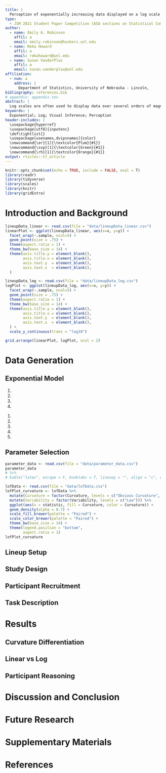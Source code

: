 ```yaml
---
title: |
  Perception of exponentially increasing data displayed on a log scale
type: 
  - JSM 2021 Student Paper Competition (ASA sections on Statistical Computing and Statistical Graphics)
author:
  - name: Emily A. Robinson
    affil: a
    email: emily.robinson@huskers.unl.edu
  - name: Reka Howard
    affil: a
    email: rekahoward@unl.edu
  - name: Susan VanderPlas
    affil: a
    email: susan.vanderplas@unl.edu
affiliation:
  - num: a
    address: |
      Department of Statistics, University of Nebraska - Lincoln,
bibliography: references.bib
# appendix: appendix.tex
abstract: |
  Log scales are often used to display data over several orders of magnitude within one graph. During the COVID pandemic, we’ve seen both the benefits and the pitfalls of using log scales to display data. This paper aims to...
keywords: |
  Exponential; Log; Visual Inference; Perception
header-includes: |
  \usepackage{hyperref}
  \usepackage[utf8]{inputenc}
  \def\tightlist{}
  \usepackage[usenames,dvipsnames]{color}
  \newcommand{\er}[1]{\textcolor{Plum}{#1}}
  \newcommand{\svp}[1]{\textcolor{Green}{#1}}
  \newcommand{\rh}[1]{\textcolor{Orange}{#1}}
output: rticles::tf_article
---
```


```r
knitr::opts_chunk$set(echo = TRUE, include = FALSE, eval = T)
library(readr)
library(tidyverse)
library(scales)
library(knitr)
library(gridExtra)
```

<!-- How to comment out -->

<!-- 
\svp{Emily and Reka, when we get into the editing stage, I've found this strategy to be useful: basically, when you add new text, use your color (feel free to change the command, for now yours are set to \er{$\backslash$er} and \rh{$\backslash$rh}.}
\svp{The way this usually works is that when e.g. I read over a document that Emily has recently edited, I will remove her flagged text to indicate that I've seen/accepted the changes (and vice versa - I'll edit text and highlight it with my color, and you can accept/modify and flag yours too) -- sometimes modifications happen first and then all of the color in a paragraph gets taken out once we've moved on.}
\svp{This not only leads to a nice rainbow effect, but you can quickly spot changes, too. If you're changing some slight phrasing/wording that doesn't change meaning, it's not necessary to highlight those changes - highlight content changes, not e.g. verb tenses.}
\svp{If something is a comment and has been addressed, comment it out initially and then delete the line after a couple of weeks.}
 -->
 
<!-- If you put each sentence on a new line, it makes it a lot easier for git to spot changes that only affect one line and not the whole paragraph. This reduces merge conflict probability -->

# Introduction and Background

<!-- + Why Graphics? (communication to the public, technological advances, need for research on graphics) -->

\er{Graphics are a useful tool for displaying and communicating information.} \svp{See annual review article for references for this claim.}
\er{Researchers include graphics to communicate their results in scientific publications and news sources rely on graphics to convey news stories to the public.} \svp{May want to ask Heather about this one during the meeting (or by email)?}
\er{During the onset of the novel coronavirus pandemic, we saw an influx of dashboards being developed to display case counts, transmission rates, and outbreak regions \citep{lisa_charlotte_2020}.
People began subscribing to news sources involved in graphically tracking the coronavirus as a direct result of these pieces of work and the need for continually updated information \citep{rost_2020}; thus, gaining more exposure to the use of graphics.} 
<!-- \svp{Did people subscribe to news sources as a result, of the graphics or the need for up-to-date info?} -->
\er{Many of these graphics helped guide decision makers to implement policies such as shut-downs or mandated mask wearing.
Also, these graphics helped officials communicate why policies were being enacted, with the hope of increasing population compliance.}
\svp{-- not sure what to cite, but the communication part can't be understated.}
\er{With the increasing importance graphics play in our everyday choices, we must actively choose which of many possible graphics to draw. 
Better sofware has mean easier and more flexible drawing allowing us to make design choices that best communicate the message of the data graphically, but as a result, we must consciously choose a set of principles to guide design choices in order to ensure that our charts are effective \citep{unwin_why_2020}.}


<!-- + Introduce Log Scales (what are they used for, where are they used (ecological data, covid, etc.)) -->

<!--
\svp{
Start with why we'd choose a log scale: When faced with data which spans several orders of magnitude, we must decide whether to show the data on its original scale (compressing the smaller magnitudes into relatively little area) or to transform the scale and alter the contextual appearance of the data. You could even show a simple example, if you wanted to
}
-->
\er{
When faced with data which spans several orders of magnitude, we must decide whether to show the data on its original scale (compressing the smaller magnitudes into relatively little area) or to transform the scale and alter the contextual appearance of the data.
One common solution is to use a log scale transformation to display data over several orders of magnitude within one graph.
Logarithms make multiplicative relationships additive, showing elasticities and other proportional changes, and also linearize power laws \citep{menge_logarithmic_2018}. 
When presenting log-scaled data, it is possible to use either untransformed scale labels (for example, values of 1, 10 and 100 are equally spaced along the axis) or log-transformed scale labels (for example, 0, 1, and 2, showing the corresponding powers of 10).
}
<!-- \svp{This is the difference between a transformed scale transformed values; it's not the difference between untransformed values and transformed values. see https://r4ds.had.co.nz/graphics-for-communication.html\#scales for an explanation of scales, but I'm still looking for a perfect reference for transformations at the value vs. scale level.} -->
\er{We have recently experienced the benefits and pitfalls of using log-scales as covid-19 dashboards displayed case count data on both the log and linear scale \citep{wade_fagen_ulmschneider_2020}. 
In spring 2020, during the early stages of the coronavirus pandemic, there was a large magnitude discrepancy at a given time between different geographic regions (at all orders of magnitude - states and provinces as well as countries and continents). 
During this time, we saw the usefulness of log-scales showing case count curves for areas with few cases and areas with many cases within one chart.
As the pandemic evolved, and the case counts were no longer spreading exponentially, graphs with linear scales seemed more effective at spotting early increases in case counts that signaled more localized outbreaks.
}
<!-- Later on during the pandemic in summer 2020, the linear scale was effective at commmunicating the waves in case surges. -->
\er{
This is only one recent example of a situation in which both log and linear scales are useful for showing different aspects of the same data; there are long histories of using log scales to display results in ecology, psychophysics, engineering, and physics. 
\citep{xkcd}
}
\svp{XXX it may be interesting to find papers objecting to the use of log scales in some other disciplines beyond ecology.}
<!-- Can we cite XKCD here? https://xkcd.com/1162/} -->
<!-- While the cornovirus pandemic is the most recent and well known example, log-scales have been used to display data in ecological research, etc.  -->
<!-- PUT OTHER AREAS HERE. -->

<!-- + Previous exponential (log/linear scale) studies (literature review). -->

<!-- \svp{In fact, research shows that we do not perceive exponential growth accurately (whether information is presented in graphical or tabular form): we systematically under-estimate exponential growth.
... XXX we have to explicitly connect log perception to exponential prediction, which isn't easy, but does matter for our purposes XXX} -->

\er{
Research suggests our perception and mapping of numbers to a number line is logarithmic at first, but transitions to a linear scale later in development, with formal mathematics education.
This transition to linear scales occurs first in small numbers (e.g. 1-10) and then gradually expands to higher orders of magnitude; thus, the logarithmic intuition about numbers in children is often more noticeable on scales in the thousands to hundreds of thousands. \citep{varshney_why_2013, siegler_numerical_2017, dehaeneLogLinearDistinct2008}.
If we percieve logarithmically by default, it is a natural (and presumably low-effort) way to display information and should be easy to read and understand/use.}
\er{In fact, early studies explored the estimation and prediction of exponential growth, finding that growth is underestimated when presented both numerically and graphically but that numerical estimation is more accurate than graphical estimation for exponential curves.}
\svp{There is one way to improve estimation of exponential trends other than changing the scale:}
\er{While prior contextual knowledge or experience with exponential growth does not improve estimation, previous instruction on exponential growth reduces the underestimation by adjusting the initial starting value but not adjusting their perception of growth rate
\citep{wagenaar_misperception_1975, jones_polynomial_1977}.
Estimation was shown to improve when subjects were presented with decreasing exponential functions \citep{timmers_inverse_1977}.
\cite{jones_polynomial_1977}, \cite{wagenaar_extrapolation_1978}, and \cite{jones_generalized_1979} propose competing polynomial models for the perception and extrapolation of exponential series.
It seems that estimation is a two-stage process: first, we identify the type of curve and direction and then, we use that information for prediction \citep{best_perception_2007}.
}

\er{Our inability to accurately predict exponential growth might also be addressed by log-transforming the data, however, this transformation introduces new complexities: most readers are not mathematically sophisticated enough to intuitively understand logarithmic math and translate that back into real-world effects.
In \cite{menge_logarithmic_2018}, ecologists were surveyed to determine how often ecologists encounter log-scaled data and how well ecologists understand log-scaled data when they see it in the literature. 
Participants were presented two relationships displayed on linear-linear scales, log-log scales with untransformed values, or log–log scales with log-transformed values. 
\cite{menge_logarithmic_2018} propose three types of misconceptions participants encountered when presented data on log-log scales: 'hand-hold fallacy', 'Zeno's zero fallacy', and 'watch out for curves fallacies'. 
}\svp{Expand on this, please - this information is pretty critical...}

\svp{Introduce the different ways that graphics can be tested: we can ask for participants to read information off of a chart and make effective decisions, we can ask participants to make predictions by e.g. drawing the next $n$ observations on a graph (this does not require understanding the data itself), or we can ask them to spot differences in one of several similar displays. In this paper, we explore the use of linear and log scales to determine whether our ability to notice differences in the data is different when different scales are used. This is the most basic level of exploration - it does not require that participants understand exponential growth, recognize a log scale, or have any sophisticated mathematical training: we are simply testing the change in perceptual sensitivity resulting from visualization choices. Our goal is to provide basic research to support the principles used to guide design decisions in scientific visualizations of exponential data.}\er{
This paper aims to investigate the use of log scales to display exponentially increasing data. We hypothesize log scales should make it much easier to estimate the growth rate since we estimate slopes relatively accurately, resolving much of the difficulty with exponential estimation \citep{mosteller_eye_1981}.}
<!--
Three fallacies (explain further?)

Two relationships were shown on each graph, with distance from the edge of a habitat on the horizontal axis and population size.

whether each population was increasing or decreasing with distance
how steeply the rabbit population changed with distance compared to the chipmunk population.!!!!
Misconception: ‘hand-hold fallacy’
Climbing something steep is harder than climbing something gradual, but climbing something smooth (such as a window) is harder than climbing something with hand-holds (such as a ladder), regardless of slope.

population level at the edge of the habitat.
Misconception: ‘Zeno’s zero fallacy’
Zeno’s famous paradox states that a distance can never be reduced to zero because it must be halved infinitely many times and it is impossible to perform an infinite number of tasks.

the manner in which a population changes.
3 Misconceptions: ‘watch out for curves fallacies’
all lines in log–log space are also lines in linear–linear space
all lines in log–log space curve upwards in linear–linear space
curves in log–log space have similar curvature in linear–linear space
-->

<!-- + Visual Inference (what is it? how do we use it? etc.) *needs lots of work yet* -->

<!-- \svp{Might be easier to start with graphs are statistics, but that to evaluate a graph we have to run our statistic through a visual evaluation - a person. Then you can explain that with the same data, if two different methods of presenting the data result in qualitatively different results re. evaluation by a human, then it is possible to develop recommendations based on the visual inference experiment.} -->
\er{
Graphs are considered statistics where the numerical data is mapped to a visual display.
To evaluate a graph, we have to run our statistic thrugh a visual evaluation - a person. Using the same data, if two different methods of presenting data result in qualitatively different results, re. evaluation by a human, then it is possible to develop recommendations based on the visual inference experiment.  
Recent graphical experiments have utilized statistical lineups to quantify the perception of graphical design choices\citep{vanderplas_clusters_2017}. 
Statistical lineups provide an elegant way of combining perception and statistical signficiance by valdiating the findings from a graphical experiment \citep{buja_statistical_2009, wickham2010graphical, hofmann_graphical_2012, majumder_validation_2013, vanderplas_clusters_2017}.
'Lineups' are named after the 'police lineup' of criminal investigations where witnesses are asked to identify the criminal from a set of individuals. 
Similarly, a statistical lineup is a plot consisting of smaller panels of plots in which the viewer is asked to identify the plot of the real data from among a set of decoys, the null plots. 
A statistical lineup typically consists of 20 panels - 1 target panel and 19 null panels (Figure 1). 
If the viewer can identify the target panel embeded within the set of null panels, this suggests that the real data is interesting or has unqiue properties.
Crowd sourcing websites such as Amazon Mechanical Turk, Reddit, and Proflic allow us to collect responses from multiple viewers.
\cite{vanderplas_statistical_nodate} provides an approach for calculating visual p-values utilizing a 'rorschach' lineup which consists soley of null panels.
}

```r
lineupData_linear <- read.csv(file = "data/lineupData_linear.csv")
linearPlot <- ggplot(lineupData_linear, aes(x=x, y=y)) +
  facet_wrap(~.sample, ncol=5) +
  geom_point(size = .75) +
  theme(aspect.ratio = 1) +
  theme_bw(base_size = 14) +
  theme(axis.title.y = element_blank(),
        axis.title.x = element_blank(),
        axis.text.y  = element_blank(),
        axis.text.x  = element_blank(),
  )

lineupData_log <- read.csv(file = "data/lineupData_log.csv")
logPlot <- ggplot(lineupData_log, aes(x=x, y=y)) +
  facet_wrap(~.sample, ncol=5) +
  geom_point(size = .75) +
  theme(aspect.ratio = 1) +
  theme_bw(base_size = 14) +
  theme(axis.title.y = element_blank(),
        axis.title.x = element_blank(),
        axis.text.y  = element_blank(),
        axis.text.x  = element_blank(),
  ) +
  scale_y_continuous(trans = "log10")

grid.arrange(linearPlot, logPlot, ncol = 2)
```
    
<!-- + What is new in this paper. -->

\er{
In this paper, we use statistical lineups to test human subjects ability to differentiate between increasing exponential data with differing growth rates displayed on both the linear scale and log scale.
}

# Data Generation

\er{
The most common type of lineup used in graphical experiments is a standard lineup containing one "target" dataset embeded within a set of null datasets. 
One way to generate the null datasets when working with real data is through the use of permutation. 
In this study, both the target and null datasets were generated by simulating data from an exponential model with differing parameters. 
This experiment was designed to test a participants ability to differentiate between different rates of exponential growth on both the log and linear scales. 
In order to gaurantee the simulated data spans the same range of values, we implemented a range constraint of $y\in [10,100]$ and a domain constraint of $x\in [0,20]$ with $N = 50$ points randomly assigned throughout the domain and mapped to the y-axis using the exponential model with the selected paramters. 
These constraints provide some assurance that participants who select the target plot are doing so because of their visual perception differentiating between curvature or slope rather than different starting or ending values. 
}

## Exponential Model
\er{
We simulated data based on a 3-parameter exponential model with multiplicative errors. 
This model has a $\beta$ parameter to reflect the rate of growth and amount of curvature and $\sigma^2$ to reflect the amount of variability around the exponential growth curve. 
The parameters $\alpha$ and $\theta$ are adjusted based on $\beta$ and $\sigma^2$ to gauranee the range and domain constraints are met. 
The model generated $N = 50$ points $(x_i, y_i), i = 1,...,N$ where $x$ and $y$ have an increasing exponential relationship. 
The data was simulated heuristically by the following procedures:
}
\vspace{3 mm}

\er{\textit{Algorithm 2.1.1: Paremeter Estimation}}

\er{Input Parameters: domain $x\in[0,20]$, range $y\in[10,100]$, midpoint $x_{mid}$.}

\er{Output: estimated model parameters $\hat\alpha, \hat\beta, \hat\theta$}

1. \er{Determine the $y=-x$ line scaled to fit the assigned domain and range.}

2. \er{Map the values $x_{mid} - 0.1$ and $x_{mid} + 0.1$ to the $y=-x$ line for two additional points.}

3. \er{From the set points $(x_k, y_k)$ for $k = 1,2,3,4$, obtain the coefficients from the linear model $\ln(y_k) = b_0 +b_1x_k$ to obtain starting values - $\alpha_0 = e^{b_0}, \beta_0 =  b_1, \theta_0 = 0.5\cdot \min(y)$}

4. \er{Using the `nls()` function from the `stats` package in Rstudio and the starting parameter values - $\alpha_0, \beta_0, \theta_0$ - fit the nonlinear model, $y_k = \alpha\cdot e^{\beta\cdot x_k}+\theta$ to obtain estimated parameter values - $\hat\alpha, \hat\beta, \hat\theta.$}

\er{\textit{Alogrithm 2.1.2: Exponential Simulation}}

\er{Input Paremeters: sample size $N = 50$, estimated parameters $\hat\alpha$, $\hat\beta$, and $\hat\theta$, $\sigma$ standard deviation from the exponential curve.}

\er{Output Parameters: $N$ points, in the form of vectors $\mathbf{x}$ and $\mathbf{y}$.}

1. \er{Generate $\tilde x_j, j = 1,..., N\cdot \frac{3}{4}$ as a sequence of evenly spaced points in $[0,20]$. This ensures the full domain of $x$ is used, fulfilling the constraints of spanning the same domain and range for each parameter combination.}

2. \er{Obtain $\tilde x_i, i = 1,...N$ by sampling $N = 50$ values from the set of $\tilde x_j$ values. This gaurantees some variability and potential clustring in the exponential growth curve disrupting the perception due to continuity of points.}

3. \er{Obtain the final $x_i$ values by jittering $\tilde x_i$.}

4. \er{Calculate $\tilde\alpha = \frac{\hat\alpha}{e^{\sigma^2/2}}.$ This ensures that the range of simulated values for different standard devaition parameters has an equal expected value for a given rate of change due to the non-constant variance across the domain.}

4. \er{Generate $y_i = \tilde\alpha\cdot e^{\hat\beta x_i + e_i}+\hat\theta$ where $e_i\sim N(0,\sigma^2).$}

## Parameter Selection

\er{
The exponential model provides the base for this graphical experiment. 
We manipulate the midpoint, $x_{mid}$, and in turn the estimated parameters to control the amount of curvature present in the data and the error standard deviation, $\sigma$, to control the amount of deviation from the exponential curve.
We selected three midpoints corresponding to difficulty levels easy (obvious curvature), medium (noticeable curvature), and hard (almost linear) along with a sensible choice of standard deviation, $\sigma$ (Table 1).
The midpoints and standard deviation combinations were chosen similar to in \cite{vanderplas_clusters_2017}. 
For each level of difficulty, we simulated 1000 datasets of $(x_{ij}, y_{ij})$ points for $i = 1,...,50$ and $j = 1...10$. 
Each generated $x_i$ point from \textit{Algorithm 2.1.2} was replicated 10 times.  
Then the lack of fit statistic (LOF) was computed for each simulated dataset by calculating the deviation of the data from a linear line. 
Plotting the density curves of the LOF statistics for each level of difficulty choice allows us to evalute the ability of differentiating between the difficulty levels and thus detecting the target plot.
In figure [INSERT DENSITY CURVE HERE], we can see the densities of each of the three difficulty levels. 
While the LOF statistic provides us a numerical value for discriminating between the difficulty levels, we cannot directly realte this to the perceptual discriminability. 
}

```r
parameter_data <- read.csv(file = "data/parameter_data.csv")
parameter_data 
# %>%
# kable("latex", escape = F, booktabs = T, linesep = "", align = "c", col.names = c("", "$x_{Mid}$",  "$\\hat\\sigma$", "$\\hat\\alpha$", "$\\tilde\\alpha$", "$\\hat\\beta$", "$\\hat\\theta$"))
```

```r
lofData <- read.csv(file = "data/lofData.csv")
lofPlot_curvature <- lofData %>%
  mutate(Curvature = factor(Curvature, levels = c("Obvious Curvature", "Noticeable Curvature", "Almost Linear"))) %>%
  mutate(Variability = factor(Variability, levels = c("Low"))) %>%
  ggplot(aes(x = statistic, fill = Curvature, color = Curvature)) +
  geom_density(alpha = 0.7) +
  scale_fill_brewer(palette = "Paired") + 
  scale_color_brewer(palette = "Paired") + 
  theme_bw(base_size = 14) +
  theme(legend.position = "bottom",
        aspect.ratio = 1)
lofPlot_curvature
```

## Lineup Setup
\er{There were a total of three parameter combinations corresponding to the three difficulty levels - easy (obvious curvature), medium (noticeable curvature), and hard (almost linear). 
The lineup plots were generated by mapping simulating data corresponding to difficulty level A to a scatterplot while the null plots were generated by mapping simulated data corresponding to difficulty level B to a scatterplot. 
For exmaple, a target plot with simulated data following an increasing exponential curve with obvious curvature is embeded within null plots with simulated data following an increasing exponential that is almost linear (i.e. Easy-Hard). 
By our constraints, the target plot and null plots will span a similar domain and range. 
There are a total of 6 (i.e. 3 choose 2) lineup parameter combinations.
Two sets of each lineup parameter combination were simulated (total of 12 test datasets) and plotted on both the linear and the log scale (total of 24 test lineup plots). 
It is worth noting that there were also three rorschach lineup parameter combinations (e.g. Easy-Easy) and that each of these also had two sets of datasets simulated and plotted on both scales (12 rorscahch lineup plots).
}

## Study Design
\er{
Each participant was shown a total of thirteen lineup plots (twelve) test lineup plots and one rorschach lineup plot). Participants were randomly assigned one of the two replicate datasets for each of the six unique lineup parameter combinations. For each assigned test dataset, the participant was shown the lineup plot corresponding to both the linear scale and the log scale. For the additional rorschach lineup plot, participants were randomly assigned a rorschach dataset on either the linear or the log scale. The order of the thirteen lineup plots shown was randomized for each participant. 
}

## Participant Recruitment

\er{Participants above age 19 were recruited from Reddit's R Visualization community. 
Since participants recruitted on Reddit were not compensated for their time, most participants have an interest in data visualization research. 
Previous literature suggests that prior mathematical knowledge or experience with exponential data is not associated with the outcome of graphical experiments (SITE THIS!). 
Participants were then directed to complete the experimental task available at LINK TO SHINY APP HERE.
}

## Task Description

\er{Participants were shown a series of twelve test lineup plots and asked to identify the plot that was most different from the others. 
On each plot, participants were asked to justify their choice and provide their level of confidence in their choice.
The goal of this experimental task is to test an individuals ability to perceptually differentiate exponentially increasing data with differing rates of change on both the linear and log scale. 
In \cite{best_perception_2007}, the authors explored whether descrimination between curve types is possible. 
They found that accuracy higher when nonlinear trends presented (e.g. it’s hard to say something is linear, but easy to say that it isn’t) and that accuracy higher with low additive variability.
}

# Results
\er{
Participant data was anlalyzed using the Glimmix Procedure in SAS 9.4. Each lineup plot evaluated was assigned a value based on the participant response (correct = 1, not correct = 0). The binary response was analyzed using generalized linear mixed model following a binomial distribution. 
}

## Curvature Differentiation


## Linear vs Log


## Participant Reasoning


# Discussion and Conclusion


# Future Research

<!-- + What we learned from lineups but what we still want to learn. -->
\er{
In this study, we discovered that differentiation between data following exponentially increasing trends with differing growth rates is FINISH THIS.
}

<!-- + You draw it -->

\er{
Further experimentation is necessary to test an individual's ability to make predictions for exponentially increasing data. 
Previous literature suggests that we tend to underestimate predictions of exponentially increasing data.\citep{jones_generalized_1979, jones_polynomial_1977, wagenaar_extrapolation_1978}.
\citep{mosteller_eye_1981} designed and carried out an empirical investigation to explore properties of lines fitted by eye. 
The researchers found that students tended to fit the slope of the first principal component or major axis (the line that minimizes the sum of squares of perpendicular rather than vertical distances) and that students who gave steep slopes for one data set also tended to give steep slopes on the others. 
Interestingly, the individual-to-individual variability in slope and in intercept was near the standard error provided by least squares.
A similar graphical taxk is used in the New York Times "You Draw It" page asking readers to test their knowledge by using their curser to estimate values of a certain topic under different political administrations or over different years (CITE THIS).
}

<!-- + Estimation -->

\er{
In addition to differentiation and prediction of exponentially increasing data, it is of interest to test an individuals ability to translate a graph of exponentially increasing data into real value quantities and extend their estimations by making comparisons. 
\citep{friel_making_2001} emphasize the importance of graph comprehension proposing that the graph construction plays a role in the ability to read and interpret graphs.
}
  
# Supplementary Materials {-}

<!-- # Acknowledgement(s) {-} -->

# References
